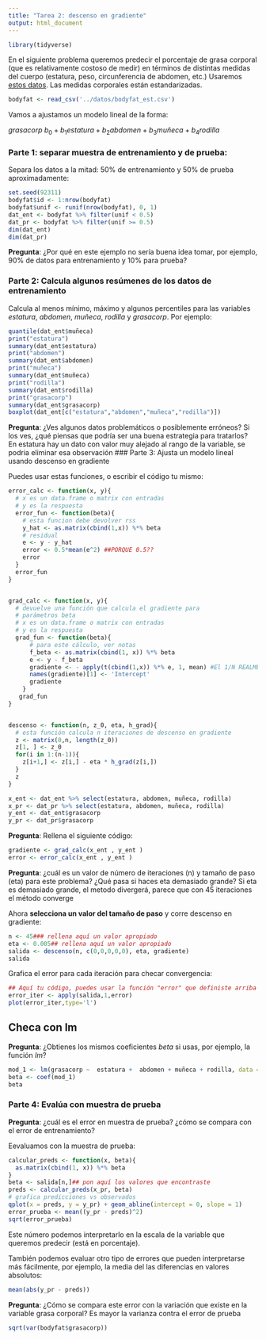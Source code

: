```yaml
---
title: "Tarea 2: descenso en gradiente"
output: html_document
---
```


```r
library(tidyverse)
```


En el siguiente problema queremos predecir el porcentaje
de grasa corporal (que es relativamente costoso de medir) en
términos de distintas medidas del cuerpo (estatura, peso, 
circunferencia de abdomen, etc.) Usaremos [estos datos](http://jse.amstat.org/v4n1/datasets.johnson.html). Las
medidas corporales están estandarizadas.

```r
bodyfat <- read_csv('../datos/bodyfat_est.csv')
```


Vamos a ajustamos un modelo lineal de la forma:

$grasacorp ~ b_0 + b_1 estatura + b_2 abdomen + b_3 muñeca + b_4 rodilla$


### Parte 1: separar muestra de entrenamiento y de prueba:

Separa los datos a la mitad: 50\% de entrenamiento y 50\% de prueba aproximadamente:

```r
set.seed(92311) 
bodyfat$id <- 1:nrow(bodyfat)
bodyfat$unif <- runif(nrow(bodyfat), 0, 1)
dat_ent <- bodyfat %>% filter(unif < 0.5)
dat_pr <- bodyfat %>% filter(unif >= 0.5)
dim(dat_ent)
dim(dat_pr)
```

**Pregunta**: ¿Por qué en este ejemplo no sería buena idea tomar, por ejemplo,
90\% de datos para entrenamiento y 10\% para prueba?


### Parte 2: Calcula  algunos resúmenes de los datos de entrenamiento

Calcula al menos mínimo, máximo y algunos percentiles para
las variables *estatura*, *abdomen*, *muñeca*, *rodilla* y *grasacorp*.  Por ejemplo:

```r
quantile(dat_ent$muñeca)
print("estatura")
summary(dat_ent$estatura)
print("abdomen")
summary(dat_ent$abdomen)
print("muñeca")
summary(dat_ent$muñeca)
print("rodilla")
summary(dat_ent$rodilla)
print("grasacorp")
summary(dat_ent$grasacorp)
boxplot(dat_ent[c("estatura","abdomen","muñeca","rodilla")])
```

**Pregunta**: ¿Ves algunos datos problemáticos o posiblemente erróneos? Si los ves,
¿qué piensas que podría ser una buena estrategia para tratarlos?
En estatura hay un dato con valor muy alejado al rango de la variable, se podria eliminar esa observación
### Parte 3: Ajusta un modelo líneal usando descenso en gradiente

Puedes usar estas funciones, o escribir el código tu mismo:

```r
error_calc <- function(x, y){
  # x es un data.frame o matrix con entradas
  # y es la respuesta
  error_fun <- function(beta){
    # esta funcion debe devolver rss
    y_hat <- as.matrix(cbind(1,x)) %*% beta
    # residual
    e <- y - y_hat
    error <- 0.5*mean(e^2) ##PORQUE 0.5??
    error
  }
  error_fun
}


grad_calc <- function(x, y){
  # devuelve una función que calcula el gradiente para 
  # parámetros beta   
  # x es un data.frame o matrix con entradas
  # y es la respuesta
  grad_fun <- function(beta){
      # para este cálculo, ver notas
      f_beta <- as.matrix(cbind(1, x)) %*% beta
      e <- y - f_beta
      gradiente <- - apply(t(cbind(1,x)) %*% e, 1, mean) #El 1/N REALMENTE NO ES PARTE DE LA DERIVDA ??
      names(gradiente)[1] <- 'Intercept'
      gradiente
    }
   grad_fun
}


descenso <- function(n, z_0, eta, h_grad){
  # esta función calcula n iteraciones de descenso en gradiente 
  z <- matrix(0,n, length(z_0))
  z[1, ] <- z_0
  for(i in 1:(n-1)){
    z[i+1,] <- z[i,] - eta * h_grad(z[i,])
  }
  z
}
```


```r
x_ent <- dat_ent %>% select(estatura, abdomen, muñeca, rodilla)
x_pr <- dat_pr %>% select(estatura, abdomen, muñeca, rodilla)
y_ent <- dat_ent$grasacorp
y_pr <- dat_pr$grasacorp
```

**Pregunta**: Rellena el siguiente código:

```r
gradiente <- grad_calc(x_ent , y_ent )
error <- error_calc(x_ent , y_ent )
```


**Pregunta**: ¿cuál es un valor de número de iteraciones (n) y tamaño 
de paso (eta) para este problema? ¿Qué pasa si haces eta demasiado grande?
Si eta es demasiado grande, el metodo divergerá, parece que con 45 iteraciones el método converge

Ahora **selecciona un valor del tamaño de paso** y corre descenso
en gradiente:

```r
n <- 45### rellena aquí un valor apropiado
eta <- 0.005## rellena aquí un valor apropiado
salida <- descenso(n, c(0,0,0,0,0), eta, gradiente)
salida
```

Grafica el error para cada iteración para checar convergencia:

```r
## Aquí tu código, puedes usar la función "error" que definiste arriba
error_iter <- apply(salida,1,error)
plot(error_iter,type='l')
```


## Checa con lm

**Pregunta**: ¿Obtienes los mismos coeficientes *beta* si 
usas, por ejemplo, la función *lm*?

```r
mod_1 <- lm(grasacorp ~  estatura +  abdomen + muñeca + rodilla, data = dat_ent)
beta <- coef(mod_1)
beta
```


### Parte 4: Evalúa con muestra de prueba

**Pregunta**: ¿cuál es el error en muestra de prueba? ¿cómo se compara con el error de entrenamiento?

Eevaluamos con la muestra de prueba:

```r
calcular_preds <- function(x, beta){
  as.matrix(cbind(1, x)) %*% beta
}
beta <- salida[n,]## pon aquí los valores que encontraste
preds <- calcular_preds(x_pr, beta)
# grafica predicciones vs observados
qplot(x = preds, y = y_pr) + geom_abline(intercept = 0, slope = 1)
error_prueba <- mean((y_pr - preds)^2)
sqrt(error_prueba)
```

Este número podemos interpretarlo en la escala de la variable que queremos predecir
(está en porcentaje).

También podemos evaluar otro tipo de errores que pueden interpretarse
más fácilmente, por ejemplo, la media del
las diferencias en valores absolutos:

```r
mean(abs(y_pr - preds))
```

**Pregunta**: ¿Cómo se compara este error con la variación que existe en la 
variable grasa corporal?
Es mayor la varianza contra el error de prueba
```r
sqrt(var(bodyfat$grasacorp))

```


